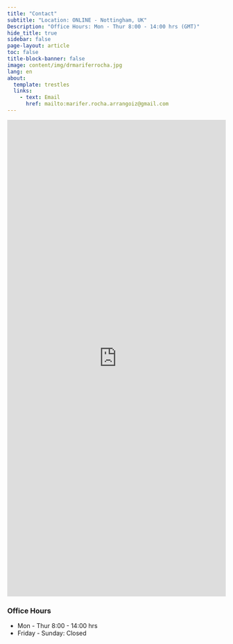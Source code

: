 ```yaml
---
title: "Contact"
subtitle: "Location: ONLINE - Nottingham, UK"
Description: "Office Hours: Mon - Thur 8:00 - 14:00 hrs (GMT)"
hide_title: true
sidebar: false
page-layout: article
toc: false
title-block-banner: false
image: content/img/drmariferrocha.jpg
lang: en
about:
  template: trestles
  links:
    - text: Email
      href: mailto:marifer.rocha.arrangoiz@gmail.com
---
```


::: {.column-screen}

```{=html}
<iframe width="640px" height="1100px" src="https://forms.gle/ZppyXfbyKvxhJFSWA" frameborder="0" marginwidth="0" marginheight="0" style="border: none; max-width:100%; max-height:100vh" allowfullscreen webkitallowfullscreen mozallowfullscreen msallowfullscreen> </iframe>
```


### Office Hours
- Mon - Thur 8:00 - 14:00 hrs
- Friday - Sunday: Closed
:::
